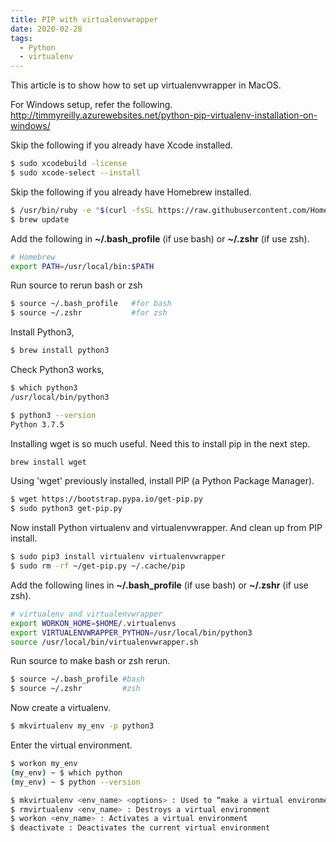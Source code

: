 ```yaml
---
title: PIP with virtualenvwrapper
date: 2020-02-28
tags:
  - Python
  - virtualenv
---
```


This article is to show how to set up virtualenvwrapper in MacOS.

For Windows setup, refer the following.
http://timmyreilly.azurewebsites.net/python-pip-virtualenv-installation-on-windows/

Skip the following if you already have Xcode installed.

```sh
$ sudo xcodebuild -license
$ sudo xcode-select --install 
```

Skip the following if you already have Homebrew installed.
```sh 
$ /usr/bin/ruby -e "$(curl -fsSL https://raw.githubusercontent.com/Homebrew/install/master/install)"
$ brew update
```

Add the following in **~/.bash_profile** (if use bash) or **~/.zshr** (if use zsh).
```sh 
# Homebrew
export PATH=/usr/local/bin:$PATH
```

Run source to rerun bash or zsh 
```sh
$ source ~/.bash_profile   #for bash
$ source ~/.zshr           #for zsh
```

Install Python3,
```sh 
$ brew install python3
```

Check Python3 works,
```sh 
$ which python3 
/usr/local/bin/python3
```

```sh
$ python3 --version
Python 3.7.5
```

Installing wget is so much useful. Need this to install pip in the next step.
```sh
brew install wget
```

Using 'wget' previously installed, install PIP (a Python Package Manager).
```sh
$ wget https://bootstrap.pypa.io/get-pip.py
$ sudo python3 get-pip.py
```

Now install Python virtualenv and virtualenvwrapper. And clean up from PIP install.
```sh
$ sudo pip3 install virtualenv virtualenvwrapper
$ sudo rm -rf ~/get-pip.py ~/.cache/pip
```

Add the following lines in **~/.bash_profile** (if use bash) or **~/.zshr** (if use zsh).
```sh
# virtualenv and virtualenvwrapper
export WORKON_HOME=$HOME/.virtualenvs
export VIRTUALENVWRAPPER_PYTHON=/usr/local/bin/python3
source /usr/local/bin/virtualenvwrapper.sh
```

Run source to make bash or zsh rerun.
```sh
$ source ~/.bash_profile #bash
$ source ~/.zshr         #zsh 
```

Now create a virtualenv.
```sh
$ mkvirtualenv my_env -p python3
```

Enter the virtual environment.
```sh
$ workon my_env
(my_env) ~ $ which python
(my_env) ~ $ python --version
```

```sh
$ mkvirtualenv <env_name> <options> : Used to “make a virtual environment”
$ rmvirtualenv <env_name> : Destroys a virtual environment
$ workon <env_name> : Activates a virtual environment
$ deactivate : Deactivates the current virtual environment
```